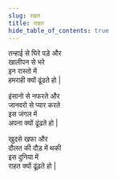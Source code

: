 ```yaml
---
slug: राहत
title: राहत
hide_table_of_contents: true
---
```


तन्हाई से घिरे पड़े और  
खालीपन से भरे  
इन रास्तो में  
हमराही क्यों ढूंढते हो |

इंसानो से नफरते और  
जानवरो से प्यार करते  
इस जंगल में  
अपना क्यों ढूंढते हो |

खुदसे खफा और  
दौलत की दौड़ में थकी  
इस दुनिया में  
राहत क्यों ढूंढ़ते हो |
